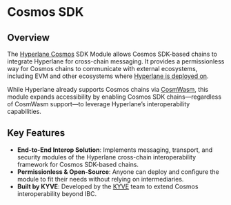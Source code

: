 # Cosmos SDK

## Overview

The [Hyperlane Cosmos](https://github.com/bcp-innovations/hyperlane-cosmos) SDK Module allows Cosmos SDK-based chains to integrate Hyperlane for cross-chain messaging. It provides a permissionless way for Cosmos chains to communicate with external ecosystems, including EVM and other ecosystems where [Hyperlane is deployed on](https://docs.hyperlane.xyz/docs/reference/addresses/mailbox-addresses).

While Hyperlane already supports Cosmos chains via [CosmWasm](https://github.com/many-things/cw-hyperlane?tab=readme-ov-file), this module expands accessibility by enabling Cosmos SDK chains—regardless of CosmWasm support—to leverage Hyperlane’s interoperability capabilities.

## Key Features

- **End-to-End Interop Solution**: Implements messaging, transport, and security modules of the Hyperlane cross-chain interoperability framework for Cosmos SDK-based chains.
- **Permissionless & Open-Source**: Anyone can deploy and configure the module to fit their needs without relying on intermediaries.
- **Built by KYVE**: Developed by the [KYVE](https://www.kyve.network/) team to extend Cosmos interoperability beyond IBC.

